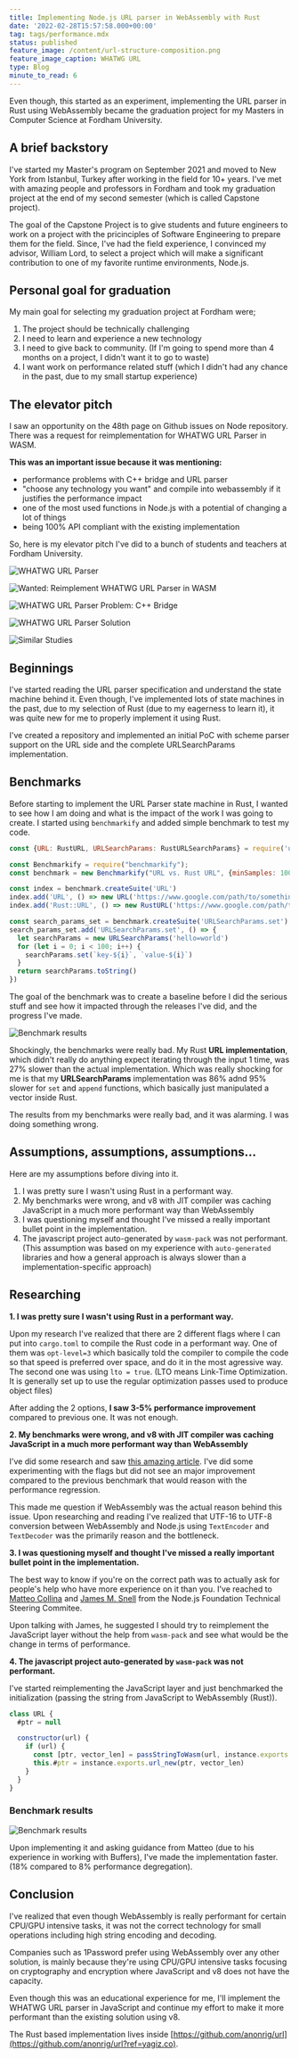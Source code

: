 ```yaml
---
title: Implementing Node.js URL parser in WebAssembly with Rust
date: '2022-02-28T15:57:58.000+00:00'
tag: tags/performance.mdx
status: published
feature_image: /content/url-structure-composition.png
feature_image_caption: WHATWG URL
type: Blog
minute_to_read: 6
---
```


Even though, this started as an experiment, implementing the URL parser in Rust using WebAssembly became the graduation project for my Masters in Computer Science at Fordham University.

## A brief backstory

I've started my Master's program on September 2021 and moved to New York from Istanbul, Turkey after working in the field for 10+ years. I've met with amazing people and professors in Fordham and took my graduation project at the end of my second semester (which is called Capstone project).

The goal of the Capstone Project is to give students and future engineers to work on a project with the pricinciples of Software Engineering to prepare them for the field. Since, I've had the field experience, I convinced my advisor, William Lord, to select a project which will make a significant contribution to one of my favorite runtime environments, Node.js.

## Personal goal for graduation

My main goal for selecting my graduation project at Fordham were;

1. The project should be technically challenging
2. I need to learn and experience a new technology
3. I need to give back to community. (If I'm going to spend more than 4 months on a project, I didn't want it to go to waste)
4. I want work on performance related stuff (which I didn't had any chance in the past, due to my small startup experience)

## The elevator pitch

I saw an opportunity on the 48th page on Github issues on Node repository. There was a request for reimplementation for WHATWG URL Parser in WASM.

**This was an important issue because it was mentioning:**

* performance problems with C++ bridge and URL parser
* "choose any technology you want" and compile into webassembly if it justifies the performance impact
* one of the most used functions in Node.js with a potential of changing a lot of things
* being 100% API compliant with the existing implementation

So, here is my elevator pitch I've did to a bunch of students and teachers at Fordham University.

![WHATWG URL Parser](/content/whatwg-url-parser-slide-1.png)

![Wanted: Reimplement WHATWG URL Parser in WASM](/content/whatwg-url-parser-wanted-issue.png)

![WHATWG URL Parser Problem: C++ Bridge](/content/whatwg-url-parser-problem.png)

![WHATWG URL Parser Solution](/content/whatwg-url-parser-solution.png)

![Similar Studies](/content/whatwg-url-parser-similar-studies.png)

## Beginnings

I've started reading the URL parser specification and understand the state machine behind it. Even though, I've implemented lots of state machines in the past, due to my selection of Rust (due to my eagerness to learn it), it was quite new for me to properly implement it using Rust.

I've created a repository and implemented an initial PoC with scheme parser support on the URL side and the complete URLSearchParams implementation.

## Benchmarks

Before starting to implement the URL Parser state machine in Rust, I wanted to see how I am doing and what is the impact of the work I was going to create. I started using `benchmarkify` and added simple benchmark to test my code.

```javascript title="Benchmark"
const {URL: RustURL, URLSearchParams: RustURLSearchParams} = require('url-wasm')

const Benchmarkify = require("benchmarkify");
const benchmark = new Benchmarkify("URL vs. Rust URL", {minSamples: 1000}).printHeader();

const index = benchmark.createSuite('URL')
index.add('URL', () => new URL('https://www.google.com/path/to/something'))
index.add('Rust::URL', () => new RustURL('https://www.google.com/path/to/something'))

const search_params_set = benchmark.createSuite('URLSearchParams.set')
search_params_set.add('URLSearchParams.set', () => {
  let searchParams = new URLSearchParams('hello=world')
  for (let i = 0; i < 100; i++) {
    searchParams.set(`key-${i}`, `value-${i}`)
  }
  return searchParams.toString()
})
```

The goal of the benchmark was to create a baseline before I did the serious stuff and see how it impacted through the releases I've did, and the progress I've made.

![Benchmark results](/content/whatwg-url-benchmark.png)

Shockingly, the benchmarks were really bad. My Rust **URL implementation**, which didn't really do anything expect iterating through the input 1 time, was 27% slower than the actual implementation. Which was really shocking for me is that my **URLSearchParams** implementation was 86% adnd 95% slower for `set` and `append` functions, which basically just manipulated a vector inside Rust.

The results from my benchmarks were really bad, and it was alarming. I was doing something wrong.

## Assumptions, assumptions, assumptions...

Here are my assumptions before diving into it.

1. I was pretty sure I wasn't using Rust in a performant way.
2. My benchmarks were wrong, and v8 with JIT compiler was caching JavaScript in a much more performant way than WebAssembly
3. I was questioning myself and thought I've missed a really important bullet point in the implementation.
4. The javascript project auto-generated by `wasm-pack` was not performant. (This assumption was based on my experience with `auto-generated` libraries and how a general approach is always slower than a implementation-specific approach)

## Researching

**1. I was pretty sure I wasn't using Rust in a performant way.**

Upon my research I've realized that there are 2 different flags where I can put into `cargo.toml` to compile the Rust code in a performant way. One of them was `opt-level=3` which basically told the compiler to compile the code so that speed is preferred over space, and do it in the most agressive way. The second one was using `lto = true`. (LTO means Link-Time Optimization. It is generally set up to use the regular optimization passes used to produce object files)

After adding the 2 options, **I saw 3-5% performance improvement** compared to previous one. It was not enough.

**2. My benchmarks were wrong, and v8 with JIT compiler was caching JavaScript in a much more performant way than WebAssembly**

I've did some research and saw [this amazing article](https://flaviocopes.com/node-runtime-v8-options/?ref=yagiz.co). I've did some experimenting with the flags but did not see an major improvement compared to the previous benchmark that would reason with the performance regression.

This made me question if WebAssembly was the actual reason behind this issue. Upon researching and reading I've realized that UTF-16 to UTF-8 conversion between WebAssembly and Node.js using `TextEncoder` and `TextDecoder` was the primarily reason and the bottleneck.

**3. I was questioning myself and thought I've missed a really important bullet point in the implementation.**

The best way to know if you're on the correct path was to actually ask for people's help who have more experience on it than you. I've reached to [Matteo Collina](http://github.com/mcollina?ref=yagiz.co) and [James M. Snell](http://github.com/jasnell?ref=yagiz.co) from the Node.js Foundation Technical Steering Commitee.

Upon talking with James, he suggested I should try to reimplement the JavaScript layer without the help from `wasm-pack` and see what would be the change in terms of performance.

**4. The javascript project auto-generated by `wasm-pack` was not performant.**

I've started reimplementing the JavaScript layer and just benchmarked the initialization (passing the string from JavaScript to WebAssembly (Rust)).

```javascript title="Here's the only code I've benchmarked on it:"
class URL {
  #ptr = null

  constructor(url) {
    if (url) {
      const [ptr, vector_len] = passStringToWasm(url, instance.exports.__wbindgen_malloc, instance.exports.__wbindgen_realloc);
      this.#ptr = instance.exports.url_new(ptr, vector_len)
    }
  }
}
```

### Benchmark results

![Benchmark results](/content/whatwg-url-benchmark-results.png)

Upon implementing it and asking guidance from Matteo (due to his experience in working with Buffers), I've made the implementation faster. (18% compared to 8% performance degregation).

## Conclusion

I've realized that even though WebAssembly is really performant for certain CPU/GPU intensive tasks, it was not the correct technology for small operations including high string encoding and decoding.

Companies such as 1Password prefer using WebAssembly over any other solution, is mainly because they're using CPU/GPU intensive tasks focusing on cryptography and encryption where JavaScript and v8 does not have the capacity.

Even though this was an educational experience for me, I'll implement the WHATWG URL parser in JavaScript and continue my effort to make it more performant than the existing solution using v8.

The Rust based implementation lives inside [https://github.com/anonrig/url](https://github.com/anonrig/url?ref=yagiz.co).
